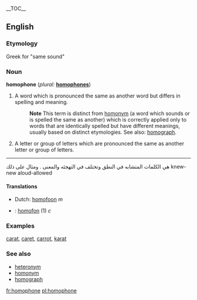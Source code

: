 {{wikipedia}}
__TOC__
==English==

===Etymology===
{{nyms}}
Greek for "same sound"

===Noun===
'''homophone'''  (''plural:'' '''[[homophones]]''')
# A word which is pronounced the same as another word but differs in spelling and meaning.
#:'''Note''' This term is distinct from [[homonym]] (a word which sounds or is spelled the same as another) which is correctly applied only to words that are identically spelled but have different meanings, usually based on distinct etymologies.  See also: [[homograph]].
# A letter or group of letters which are pronounced the same as another letter or group of letters.


----

هي الكلمات المتشابه في النطق وتختلف في التهجئه والمعنى .
ومثال على ذلك 
knew-new
aloud-allowed

==== Translations ====
*Dutch: [[homofoon]] ''m''
*{{sv}}: [[homofon]] (1) ''c''

===Examples===
[[carat]], [[caret]], [[carrot]], [[karat]]

===See also===
*[[heteronym]]
*[[homonym]]
*[[homograph]]

[[fr:homophone]]
[[pl:homophone]]